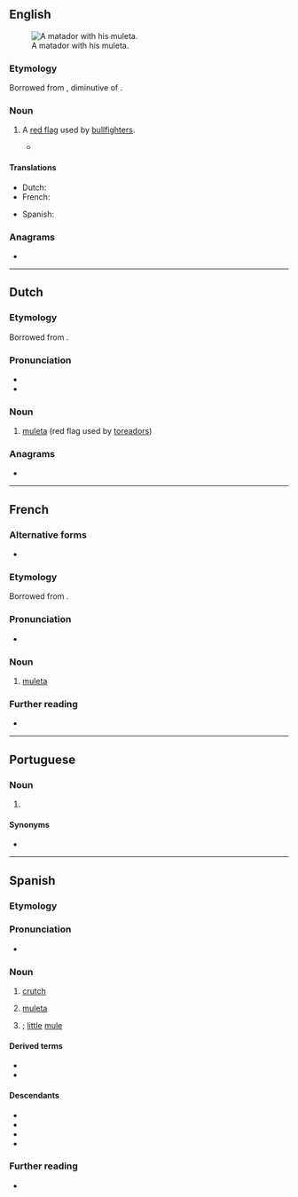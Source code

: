 ==English==
[[File:El cordobes en las Colombinas 2008 en Huelva.JPG|thumb|A matador with his muleta.]]

===Etymology===
Borrowed from {{bor|en|es|muleta}}, diminutive of {{m|es|mulo|t=mule}}.

===Noun===
{{en-noun}}

# {{lb|en|bullfighting}} A [[red flag]] used by [[bullfighter]]s.
#* {{quote-book|en|year=1926|author=Ernest Hemingway|authorlink=Ernest Hemingway|title=The Sun Also Rises|publisher=Folio Society|year_published=2008|page=248|passage=Out in the center of the ring Romero profiled in front of the bull, drew the sword out from the folds of the '''muleta''', rose on his toes, and sighted along the blade.}}

====Translations====
{{trans-top|(bullfighting) red flag}}
* Dutch: {{t+|nl|muleta|m|f}}
* French: {{t+|fr|muleta|f}}
{{trans-mid}}
* Spanish: {{t+|es|muleta|f}}
{{trans-bottom}}

===Anagrams===
* {{anagrams|en|a=aelmtu|Metula|amulet|metula|ulmate}}

----

==Dutch==
{{wikipedia|lang=nl}}

===Etymology===
Borrowed from {{bor|nl|es|muleta}}.

===Pronunciation===
* {{audio|nl|Nl-muleta.ogg|Audio}}
* {{hyphenation|nl|mu|le|ta}}

===Noun===
{{nl-noun|f|g2=m|-'s|muletaatje}}

# {{lb|nl|bullfighting}} [[#English|muleta]] (red flag used by [[toreador]]s)

===Anagrams===
* {{l|nl|amulet}}

----

==French==

===Alternative forms===
* {{l|fr|muléta}} {{qualifier|1990 reform spelling}}

===Etymology===
Borrowed from {{bor|fr|es|muleta}}.

===Pronunciation===
* {{fr-IPA|muléta}}

===Noun===
{{fr-noun|f}}

# {{lb|fr|bullfighting}} [[#English|muleta]]

===Further reading===
* {{R:TLFi}}

----

==Portuguese==

===Noun===
{{pt-noun|f}}

# {{l|en|crutch}} {{gloss|long stick used to assist in walking}}

====Synonyms====
* {{l|pt|canadiana}}

----

==Spanish==

===Etymology===
{{af|es|mulo|-eta}}

===Pronunciation===
* {{es-IPA}}

===Noun===
{{es-noun|f}}

# [[crutch]]
# {{lb|es|bullfighting}} [[#English|muleta]] {{gloss|red flag used by bullfighters}}
# {{diminutive of|es|mula|}}; [[little]] [[mule]]

====Derived terms====
* {{l|es|muletilla|g=f}}
* {{l|es|muletazo|g=m}}

====Descendants====
* {{desc|nl|muleta|bor=1}}
* {{desc|en|muleta|bor=1}}
* {{desc|fr|muleta|bor=1}}
* {{desc|tl|muleta|bor=1}}

===Further reading===
* {{R:DRAE|muleto}}